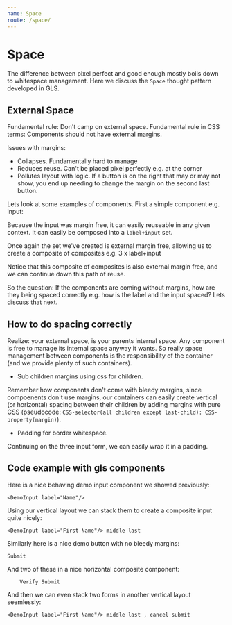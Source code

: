 ```yaml
---
name: Space
route: /space/
---
```


# Space

The difference between pixel perfect and good enough mostly boils down to whitespace management. Here we discuss the `Space` thought pattern developed in GLS.

## External Space

Fundamental rule: Don't camp on external space. 
Fundamental rule in CSS terms: Components should not have external margins.

Issues with margins: 
- Collapses. Fundamentally hard to manage
- Reduces reuse. Can't be placed pixel perfectly e.g. at the corner 
- Pollutes layout with logic. If a button is on the right that may or may not show, you end up needing to change the margin on the second last button. 

Lets look at some examples of components. First a simple component e.g. input: 

Because the input was margin free, it can easily reuseable in any given context. It can easily be composed into a `label+input` set.


Once again the set we've created is external margin free, allowing us to create a composite of composites e.g. 3 x label+input


Notice that this composite of composites is also external margin free, and we can continue down this path of reuse.

So the question: If the components are coming without margins, how are they being spaced correctly e.g. how is the label and the input spaced? Lets discuss that next.

## How to do spacing correctly

Realize: your external space, is your parents internal space. Any component is free to manage its internal space anyway it wants. So really space management between components is the responsibility of the container (and we provide plenty of such containers).

- Sub children margins using css for children. 

Remember how components don't come with bleedy margins, since compoenents don't use margins, our containers can easily create vertical (or horizontal) spacing between their children by adding margins with pure CSS (pseudocode: `CSS-selector(all children except last-child): CSS-property(margin)`).

- Padding for border whitespace.

Continuing on the three input form, we can easily wrap it in a padding.

## Code example with gls components

Here is a nice behaving demo input component we showed previously: 

`<DemoInput label="Name"/>`

Using our vertical layout we can stack them to create a composite input quite nicely:

`<DemoInput label="First Name"/> middle last`

Similarly here is a nice demo button with no bleedy margins:

`Submit`

And two of these in a nice horizontal composite component: 

`    Verify Submit` 

And then we can even stack two forms in another vertical layout seemlessly: 

`<DemoInput label="First Name"/> middle last , cancel submit`
